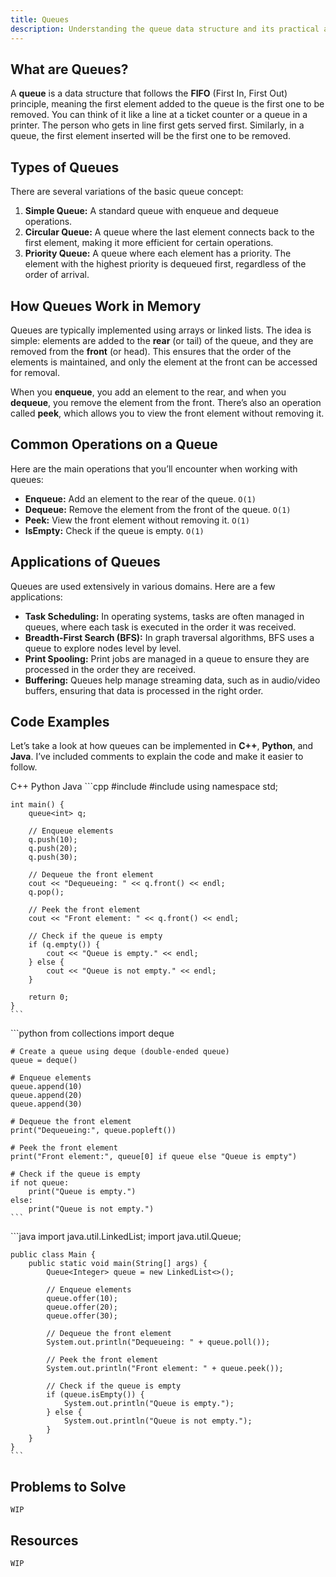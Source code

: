 ```yaml
---
title: Queues
description: Understanding the queue data structure and its practical applications.
---
```


## <HoverUnderline>What are Queues?</HoverUnderline>

A **queue** is a data structure that follows the **FIFO** (First In, First Out) principle, meaning the first element added to the queue is the first one to be removed. You can think of it like a line at a ticket counter or a queue in a printer. The person who gets in line first gets served first. Similarly, in a queue, the first element inserted will be the first one to be removed.

## <HoverUnderline>Types of Queues</HoverUnderline>

There are several variations of the basic queue concept:

1. **Simple Queue:** A standard queue with enqueue and dequeue operations.
2. **Circular Queue:** A queue where the last element connects back to the first element, making it more efficient for certain operations.
3. **Priority Queue:** A queue where each element has a priority. The element with the highest priority is dequeued first, regardless of the order of arrival.

## <HoverUnderline>How Queues Work in Memory</HoverUnderline>

Queues are typically implemented using arrays or linked lists. The idea is simple: elements are added to the **rear** (or tail) of the queue, and they are removed from the **front** (or head). This ensures that the order of the elements is maintained, and only the element at the front can be accessed for removal.

When you **enqueue**, you add an element to the rear, and when you **dequeue**, you remove the element from the front. There’s also an operation called **peek**, which allows you to view the front element without removing it.

## <HoverUnderline>Common Operations on a Queue</HoverUnderline>

Here are the main operations that you’ll encounter when working with queues:

- **Enqueue:** Add an element to the rear of the queue. `O(1)`
- **Dequeue:** Remove the element from the front of the queue. `O(1)`
- **Peek:** View the front element without removing it. `O(1)`
- **IsEmpty:** Check if the queue is empty. `O(1)`

## <HoverUnderline>Applications of Queues</HoverUnderline>

Queues are used extensively in various domains. Here are a few applications:
- **Task Scheduling:** In operating systems, tasks are often managed in queues, where each task is executed in the order it was received.
- **Breadth-First Search (BFS):** In graph traversal algorithms, BFS uses a queue to explore nodes level by level.
- **Print Spooling:** Print jobs are managed in a queue to ensure they are processed in the order they are received.
- **Buffering:** Queues help manage streaming data, such as in audio/video buffers, ensuring that data is processed in the right order.

## <HoverUnderline>Code Examples</HoverUnderline>

Let’s take a look at how queues can be implemented in **C++**, **Python**, and **Java**. I’ve included comments to explain the code and make it easier to follow.

<Tabs defaultValue="python" className="pt-5 pb-1">
  <TabsList>
    <TabsTrigger value="cpp">C++</TabsTrigger>
    <TabsTrigger value="python">Python</TabsTrigger>
    <TabsTrigger value="java">Java</TabsTrigger>
  </TabsList>

  <TabsContent value="cpp">
    ```cpp
    #include <iostream>
    #include <queue>
    using namespace std;

    int main() {
        queue<int> q;

        // Enqueue elements
        q.push(10);
        q.push(20);
        q.push(30);

        // Dequeue the front element
        cout << "Dequeueing: " << q.front() << endl;
        q.pop();

        // Peek the front element
        cout << "Front element: " << q.front() << endl;

        // Check if the queue is empty
        if (q.empty()) {
            cout << "Queue is empty." << endl;
        } else {
            cout << "Queue is not empty." << endl;
        }

        return 0;
    }
    ```
  </TabsContent>

  <TabsContent value="python">
    ```python
    from collections import deque

    # Create a queue using deque (double-ended queue)
    queue = deque()

    # Enqueue elements
    queue.append(10)
    queue.append(20)
    queue.append(30)

    # Dequeue the front element
    print("Dequeueing:", queue.popleft())

    # Peek the front element
    print("Front element:", queue[0] if queue else "Queue is empty")

    # Check if the queue is empty
    if not queue:
        print("Queue is empty.")
    else:
        print("Queue is not empty.")
    ```
  </TabsContent>

  <TabsContent value="java">
    ```java
    import java.util.LinkedList;
    import java.util.Queue;

    public class Main {
        public static void main(String[] args) {
            Queue<Integer> queue = new LinkedList<>();

            // Enqueue elements
            queue.offer(10);
            queue.offer(20);
            queue.offer(30);

            // Dequeue the front element
            System.out.println("Dequeueing: " + queue.poll());

            // Peek the front element
            System.out.println("Front element: " + queue.peek());

            // Check if the queue is empty
            if (queue.isEmpty()) {
                System.out.println("Queue is empty.");
            } else {
                System.out.println("Queue is not empty.");
            }
        }
    }
    ```
  </TabsContent>
</Tabs>

## <HoverUnderline>Problems to Solve</HoverUnderline>

`WIP`

## <HoverUnderline>Resources</HoverUnderline>

`WIP`